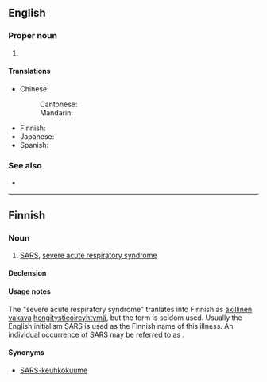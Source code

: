 {{also|sars|SARs|sårs}}
==English==

===Proper noun===
{{en-proper noun}}

# {{lb|en|pathology}} {{acronym of|severe acute respiratory syndrome|lang=en}}

====Translations====
{{trans-top|Severe Acute Respiratory Syndrome}}
* Chinese:
*: Cantonese: {{t|yue|沙士|tr=saa1 si6-2|sc=Hani}}
*: Mandarin: {{t-needed|cmn}}
{{trans-mid}}
* Finnish: {{t+|fi|SARS}}
* Japanese: {{t|ja|サーズ|tr=sāzu}}
* Spanish: {{t|es|SRAS|m}}
{{trans-bottom}}

===See also===
* {{l|en|MERS}}

----

==Finnish==

===Noun===
{{fi-noun}}

# [[SARS]], [[severe acute respiratory syndrome]]

====Declension====
{{fi-decl-risti|n=sg|i=0|SARS|||a}}

====Usage notes====
The "severe acute respiratory syndrome" tranlates into Finnish as [[äkillinen]] [[vakava]] [[hengitystie]][[oireyhtymä]], but the term is seldom used. Usually the English initialism SARS is used as the Finnish name of this illness. An individual occurrence of SARS may be referred to as {{m|en|tapaus|SARS-tapaus}}.

====Synonyms====
* [[keuhkokuume|SARS-keuhkokuume]]